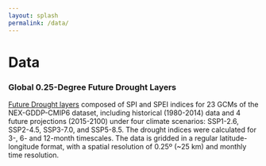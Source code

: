 ```yaml
---
layout: splash
permalink: /data/
---
```


# Data

### Global 0.25-Degree Future Drought Layers
[Future Drought layers](https://www.ciesin.columbia.edu/data/globaldrought/) composed of SPI and SPEI indices for 23 GCMs of the NEX-GDDP-CMIP6 dataset, including historical (1980-2014) data and 4 future projections (2015-2100) under four climate scenarios: SSP1-2.6, SSP2-4.5, SSP3-7.0, and SSP5-8.5. The drought indices were calculated for 3-, 6- and 12-month timescales. The data is gridded in a regular latitude-longitude format, with a spatial resolution of 0.25º (~25 km) and monthly time resolution.
